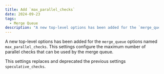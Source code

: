 ```yaml
---
title: Add `max_parallel_checks`
date: 2024-09-23
tags:
  - Merge Queue
description: "A new top-level options has been added for the `merge_queue` options named `max_parallel_checks`."
---
```


A new top-level options has been added for the `merge_queue` options named `max_parallel_checks`. This settings configure the maximum number of parallel checks that can be used by the merge queue.

This settings replaces and deprecated the previous settings `speculative_checks`.
